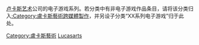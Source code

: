 [[卢卡斯艺术|卢卡斯艺术]]公司的电子游戏系列。若分类中有非电子游戏作品条目，请将该分类归入[[:Category:盧卡斯藝術跨媒體製作|:Category:盧卡斯藝術跨媒體製作]]，并另设子分类“XX系列电子游戏”归于此处。

[[Category:盧卡斯藝術|Category:盧卡斯藝術]]
[[Category:各公司电子游戏系列|Lucasarts]]